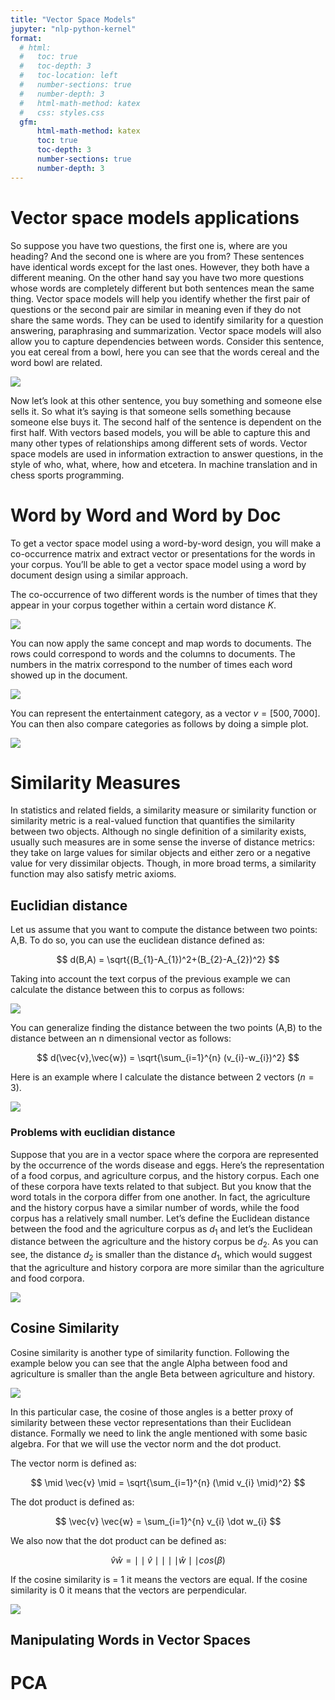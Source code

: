 ```yaml
---
title: "Vector Space Models"
jupyter: "nlp-python-kernel"
format:
  # html:
  #   toc: true
  #   toc-depth: 3
  #   toc-location: left
  #   number-sections: true
  #   number-depth: 3
  #   html-math-method: katex
  #   css: styles.css
  gfm:
      html-math-method: katex
      toc: true
      toc-depth: 3
      number-sections: true
      number-depth: 3
---
```


\newpage

# Vector space models applications

So suppose you have two questions, the first one is, where are you heading? And the second one is where are you from? These sentences have identical words except for the last ones. However, they both have a different meaning. On the other hand say you have two more questions whose words are completely different but both sentences mean the same thing. Vector space models will help you identify whether the first pair of questions or the second pair are similar in meaning even if they do not share the same words. They can be used to identify similarity for a question answering, paraphrasing and summarization. Vector space models will also allow you to capture dependencies between words. Consider this sentence, you eat cereal from a bowl, here you can see that the words cereal and the word bowl are related.

![](images/word-dependencies.png)

Now let's look at this other sentence, you buy something and someone else sells it. So what it's saying is that someone sells something because someone else buys it. The second half of the sentence is dependent on the first half. With vectors based models, you will be able to capture this and many other types of relationships among different sets of words. Vector space models are used in information extraction to answer questions, in the style of who, what, where, how and etcetera. In machine translation and in chess sports programming.

# Word by Word and Word by Doc

To get a vector space model using a word-by-word design, you will make a co-occurrence matrix and extract vector or presentations for the words in your corpus. You'll be able to get a vector space model using a word by document design using a similar approach.

The co-occurrence of two different words is the number of times that they appear in your corpus together within a certain word distance $K$.


![](images/word-by-word-k-2.png)

You can now apply the same concept and map words to documents. The rows could correspond to words and the columns to documents. The numbers in the matrix correspond to the number of times each word showed up in the document.

![](images/word-by-doc-1.png)

You can represent the entertainment category, as a vector $v=[500,7000]$. You can then also compare categories as follows by doing a simple plot.

![](images/word-by-doc-2.png)

# Similarity Measures

In statistics and related fields, a similarity measure or similarity function or similarity metric is a real-valued function that quantifies the similarity between two objects. Although no single definition of a similarity exists, usually such measures are in some sense the inverse of distance metrics: they take on large values for similar objects and either zero or a negative value for very dissimilar objects. Though, in more broad terms, a similarity function may also satisfy metric axioms.

## Euclidian distance

Let us assume that you want to compute the distance between two points: A,B. To do so, you can use the euclidean distance defined as:

$$
d(B,A) = \sqrt{(B_{1}-A_{1})^2+(B_{2}-A_{2})^2}
$$

Taking into account the text corpus of the previous example we can calculate the distance between this to corpus as follows:

![](images/euclidian-distance.png)

You can generalize finding the distance between the two points (A,B) to the distance between an n dimensional vector as follows:

$$
d(\vec{v},\vec{w}) = \sqrt{\sum_{i=1}^{n} (v_{i}-w_{i})^2}
$$

Here is an example where I calculate the distance between 2 vectors ($n=3$).

![](images/euclidian-distance-example.png)

### Problems with euclidian distance

Suppose that you are in a vector space where the corpora are represented by the occurrence of the words disease and eggs. Here's the representation of a food corpus, and agriculture corpus, and the history corpus. Each one of these corpora have texts related to that subject. But you know that the word totals in the corpora differ from one another. In fact, the agriculture and the history corpus have a similar number of words, while the food corpus has a relatively small number. Let's define the Euclidean distance between the food and the agriculture corpus as $d_1$ and let's the Euclidean distance between the agriculture and the history corpus be $d_2$. As you can see, the distance $d_2$ is smaller than the distance $d_1$, which would suggest that the agriculture and history corpora are more similar than the agriculture and food corpora.

![](images/euclidian-distance-problems.png)

## Cosine Similarity

Cosine similarity is another type of similarity function. Following the example below you can see that  the angle Alpha between food and agriculture is smaller than the angle Beta between agriculture and history.

![](images/cosine-distance.png)

In this particular case, the cosine of those angles is a better proxy of similarity between these vector representations than their Euclidean distance. Formally we need to link the angle mentioned with some basic algebra. For that we will use the vector norm and the dot product.

The vector norm is defined as:

$$
\mid \vec{v} \mid = \sqrt{\sum_{i=1}^{n} (\mid v_{i} \mid)^2}
$$

The dot product is defined as:

$$
\vec{v} \vec{w} = \sum_{i=1}^{n} v_{i} \dot w_{i}
$$

We also now that the dot product can be defined as:

$$
\hat{v} \hat{w} = {\mid \mid  \hat{v} \mid \mid}  \mid \mid \hat{w} \mid \mid cos(\beta)
$$

If the cosine similarity is = 1 it means the vectors are equal. If the cosine similarity is 0 it means that the vectors are perpendicular.

![](images/example-cosine-distance-calculation.png)

## Manipulating Words in Vector Spaces



# PCA
